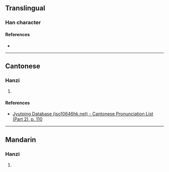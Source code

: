 {{character info/new}}
==Translingual==

===Han character===
{{Han char|rn=61|rad=心|as=12|sn=15|four=98092|canj=PHDB|ids=⿰忄策}}

====References====
* {{Han ref|kx=0403.130|dkj=11233|dj=0743.160|hdz=42355.030|uh=61A1|ud=24993|bh=E5A8|bd=58792}}

----

==Cantonese==

===Hanzi===
{{yue-hanzi|jyut=caak3|y=chaak3}}

# {{defn|lang=yue|sort=心12}}

====References====
* [http://www.iso10646hk.net/jp/document/download.jsp Jyutping Database (iso10646hk.net) - Cantonese Pronunciation List (Part 2), p. 110]

----

==Mandarin==

===Hanzi===
{{cmn-hanzi|pin=[[cè]] ([[ce4]])|wg=ts'e<sup>4</sup>}}

# {{defn|lang=cmn|sort=心12}}